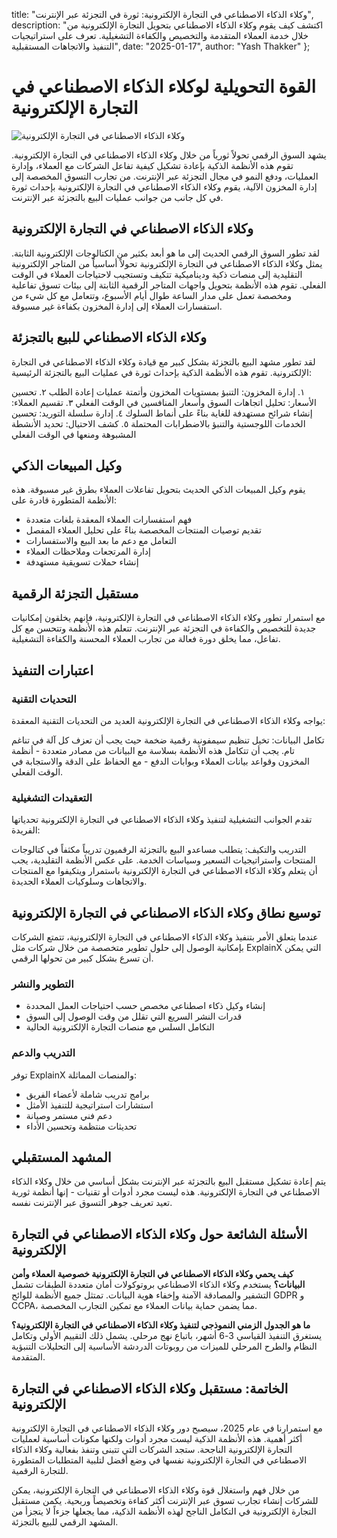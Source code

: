   title: "وكلاء الذكاء الاصطناعي في التجارة الإلكترونية: ثورة في التجزئة عبر الإنترنت",
  description: "اكتشف كيف يقوم وكلاء الذكاء الاصطناعي بتحويل التجارة الإلكترونية من خلال خدمة العملاء المتقدمة والتخصيص والكفاءة التشغيلية. تعرف على استراتيجيات التنفيذ والاتجاهات المستقبلية",
  date: "2025-01-17",
  author: "Yash Thakker"
};

# القوة التحويلية لوكلاء الذكاء الاصطناعي في التجارة الإلكترونية

![وكلاء الذكاء الاصطناعي في التجارة الإلكترونية](/images/blog-posts/ai-agent-in-e-commerce.jpeg)

يشهد السوق الرقمي تحولاً ثورياً من خلال وكلاء الذكاء الاصطناعي في التجارة الإلكترونية. تقوم هذه الأنظمة الذكية بإعادة تشكيل كيفية تفاعل الشركات مع العملاء، وإدارة العمليات، ودفع النمو في مجال التجزئة عبر الإنترنت. من تجارب التسوق المخصصة إلى إدارة المخزون الآلية، يقوم وكلاء الذكاء الاصطناعي في التجارة الإلكترونية بإحداث ثورة في كل جانب من جوانب عمليات البيع بالتجزئة عبر الإنترنت.

## وكلاء الذكاء الاصطناعي في التجارة الإلكترونية

لقد تطور السوق الرقمي الحديث إلى ما هو أبعد بكثير من الكتالوجات الإلكترونية الثابتة. يمثل وكلاء الذكاء الاصطناعي في التجارة الإلكترونية تحولاً أساسياً من المتاجر الإلكترونية التقليدية إلى منصات ذكية وديناميكية تتكيف وتستجيب لاحتياجات العملاء في الوقت الفعلي. تقوم هذه الأنظمة بتحويل واجهات المتاجر الرقمية الثابتة إلى بيئات تسوق تفاعلية ومخصصة تعمل على مدار الساعة طوال أيام الأسبوع، وتتعامل مع كل شيء من استفسارات العملاء إلى إدارة المخزون بكفاءة غير مسبوقة.

## وكلاء الذكاء الاصطناعي للبيع بالتجزئة

لقد تطور مشهد البيع بالتجزئة بشكل كبير مع قيادة وكلاء الذكاء الاصطناعي في التجارة الإلكترونية. تقوم هذه الأنظمة الذكية بإحداث ثورة في عمليات البيع بالتجزئة الرئيسية:

١. إدارة المخزون: التنبؤ بمستويات المخزون وأتمتة عمليات إعادة الطلب
٢. تحسين الأسعار: تحليل اتجاهات السوق وأسعار المنافسين في الوقت الفعلي
٣. تقسيم العملاء: إنشاء شرائح مستهدفة للغاية بناءً على أنماط السلوك
٤. إدارة سلسلة التوريد: تحسين الخدمات اللوجستية والتنبؤ بالاضطرابات المحتملة
٥. كشف الاحتيال: تحديد الأنشطة المشبوهة ومنعها في الوقت الفعلي

## وكيل المبيعات الذكي

يقوم وكيل المبيعات الذكي الحديث بتحويل تفاعلات العملاء بطرق غير مسبوقة. هذه الأنظمة المتطورة قادرة على:

- فهم استفسارات العملاء المعقدة بلغات متعددة
- تقديم توصيات المنتجات المخصصة بناءً على تحليل العملاء المفصل
- التعامل مع دعم ما بعد البيع والاستفسارات
- إدارة المرتجعات وملاحظات العملاء
- إنشاء حملات تسويقية مستهدفة

## مستقبل التجزئة الرقمية

مع استمرار تطور وكلاء الذكاء الاصطناعي في التجارة الإلكترونية، فإنهم يخلقون إمكانيات جديدة للتخصيص والكفاءة في التجزئة عبر الإنترنت. تتعلم هذه الأنظمة وتتحسن مع كل تفاعل، مما يخلق دورة فعالة من تجارب العملاء المحسنة والكفاءة التشغيلية.

## اعتبارات التنفيذ

### التحديات التقنية
يواجه وكلاء الذكاء الاصطناعي في التجارة الإلكترونية العديد من التحديات التقنية المعقدة:

تكامل البيانات: تخيل تنظيم سيمفونية رقمية ضخمة حيث يجب أن تعزف كل آلة في تناغم تام. يجب أن تتكامل هذه الأنظمة بسلاسة مع البيانات من مصادر متعددة - أنظمة المخزون وقواعد بيانات العملاء وبوابات الدفع - مع الحفاظ على الدقة والاستجابة في الوقت الفعلي.

### التعقيدات التشغيلية
تقدم الجوانب التشغيلية لتنفيذ وكلاء الذكاء الاصطناعي في التجارة الإلكترونية تحدياتها الفريدة:

التدريب والتكيف: يتطلب مساعدو البيع بالتجزئة الرقميون تدريباً مكثفاً في كتالوجات المنتجات واستراتيجيات التسعير وسياسات الخدمة. على عكس الأنظمة التقليدية، يجب أن يتعلم وكلاء الذكاء الاصطناعي في التجارة الإلكترونية باستمرار ويتكيفوا مع المنتجات والاتجاهات وسلوكيات العملاء الجديدة.

## توسيع نطاق وكلاء الذكاء الاصطناعي في التجارة الإلكترونية

عندما يتعلق الأمر بتنفيذ وكلاء الذكاء الاصطناعي في التجارة الإلكترونية، تتمتع الشركات بإمكانية الوصول إلى حلول تطوير متخصصة من خلال شركات مثل ExplainX التي يمكن أن تسرع بشكل كبير من تحولها الرقمي.

### التطوير والنشر
- إنشاء وكيل ذكاء اصطناعي مخصص حسب احتياجات العمل المحددة
- قدرات النشر السريع التي تقلل من وقت الوصول إلى السوق
- التكامل السلس مع منصات التجارة الإلكترونية الحالية

### التدريب والدعم
توفر ExplainX والمنصات المماثلة:
- برامج تدريب شاملة لأعضاء الفريق
- استشارات استراتيجية للتنفيذ الأمثل
- دعم فني مستمر وصيانة
- تحديثات منتظمة وتحسين الأداء

## المشهد المستقبلي

يتم إعادة تشكيل مستقبل البيع بالتجزئة عبر الإنترنت بشكل أساسي من خلال وكلاء الذكاء الاصطناعي في التجارة الإلكترونية. هذه ليست مجرد أدوات أو تقنيات - إنها أنظمة ثورية تعيد تعريف جوهر التسوق عبر الإنترنت نفسه.

## الأسئلة الشائعة حول وكلاء الذكاء الاصطناعي في التجارة الإلكترونية

**كيف يحمي وكلاء الذكاء الاصطناعي في التجارة الإلكترونية خصوصية العملاء وأمن البيانات؟**
يستخدم وكلاء الذكاء الاصطناعي بروتوكولات أمان متعددة الطبقات تشمل التشفير والمصادقة الآمنة وإخفاء هوية البيانات. تمتثل جميع الأنظمة للوائح GDPR و CCPA، مما يضمن حماية بيانات العملاء مع تمكين التجارب المخصصة.

**ما هو الجدول الزمني النموذجي لتنفيذ وكلاء الذكاء الاصطناعي في التجارة الإلكترونية؟**
يستغرق التنفيذ القياسي 3-6 أشهر، باتباع نهج مرحلي. يشمل ذلك التقييم الأولي وتكامل النظام والطرح المرحلي للميزات من روبوتات الدردشة الأساسية إلى التحليلات التنبؤية المتقدمة.

## الخاتمة: مستقبل وكلاء الذكاء الاصطناعي في التجارة الإلكترونية

مع استمرارنا في عام 2025، سيصبح دور وكلاء الذكاء الاصطناعي في التجارة الإلكترونية أكثر أهمية. هذه الأنظمة الذكية ليست مجرد أدوات ولكنها مكونات أساسية لعمليات التجارة الإلكترونية الناجحة. ستجد الشركات التي تتبنى وتنفذ بفعالية وكلاء الذكاء الاصطناعي في التجارة الإلكترونية نفسها في وضع أفضل لتلبية المتطلبات المتطورة للتجارة الرقمية.

من خلال فهم واستغلال قوة وكلاء الذكاء الاصطناعي في التجارة الإلكترونية، يمكن للشركات إنشاء تجارب تسوق عبر الإنترنت أكثر كفاءة وتخصيصاً وربحية. يكمن مستقبل التجارة الإلكترونية في التكامل الناجح لهذه الأنظمة الذكية، مما يجعلها جزءاً لا يتجزأ من المشهد الرقمي للبيع بالتجزئة.